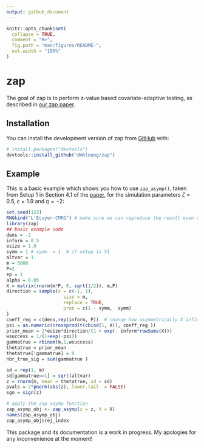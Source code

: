 ```yaml
---
output: github_document
---
```


<!-- README.md is generated from README.Rmd. Please edit that file -->

```r
knitr::opts_chunk$set(
  collapse = TRUE,
  comment = "#>",
  fig.path = "man/figures/README-",
  out.width = "100%"
)
```

# zap

<!-- badges: start -->
<!-- badges: end -->

The goal of zap is to perform z-value based covariate-adaptive testing, as described in [our zap paper](https://academic.oup.com/jrsssb/article/84/5/1886/7072884).

## Installation

You can install the development version of zap from [GitHub](https://github.com/) with:

``` r
# install.packages("devtools")
devtools::install_github("dmhleung/zap")
```

## Example

This is a basic example which shows you how to use `zap_asymp()`, taken from Setup 1 in Section  4.1 of the [paper](https://academic.oup.com/jrsssb/article/84/5/1886/7072884), for the simulation parameters $\zeta = 0.5$, $\epsilon = 1.9$ and $\eta = -2$:

```r
set.seed(123)
RNGkind("L'Ecuyer-CMRG") # make sure we can reproduce the result even using parallel computing
library(zap)
## basic example code
dens = -2
inform = 0.5
esize = 1.9
symm = 1 # symm  = 1  # if setup is S1
altvar = 1
m = 5000
P=2
ep = 1
alpha = 0.05
X = matrix(rnorm(m*P, 0, sqrt(1/2)), m,P)
direction = sample(x = c(-1, 1),
                     size = m,
                     replace = TRUE,
                     prob = c(1 - symm,  symm)
)
coeff_reg = c(dens,rep(inform, P))  # change how asymmetrically X influence the probabilities
psi = as.numeric(crossprod(t(cbind(1, X)), coeff_reg ))
prior_mean = 2*esize*direction/(1 + exp(- inform*rowSums(X)))
wsuccess = 1/(1+exp(-psi))
gammatrue = rbinom(m,1,wsuccess)
thetatrue = prior_mean
thetatrue[!gammatrue] = 0
nbr_true_sig = sum(gammatrue )

sd = rep(1, m)
sd[gammatrue==1] = sqrt(altvar)
z = rnorm(m, mean = thetatrue, sd = sd)
pvals = 2*pnorm(abs(z), lower.tail  = FALSE)
sgn = sign(z) 

# apply the zap asymp function
zap_asymp_obj <- zap_asymp(z = z, X = X)
names(zap_asymp_obj)
zap_asymp_obj$rej_index
```

This package and its documentation is a work in progress. My apologies for any inconvenience at the moment!




